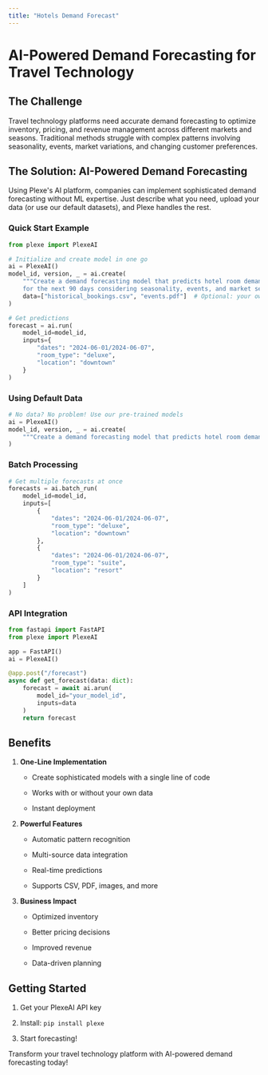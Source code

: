 ```yaml
---
title: "Hotels Demand Forecast"
---
```


# AI-Powered Demand Forecasting for Travel Technology

## The Challenge

Travel technology platforms need accurate demand forecasting to optimize inventory, pricing, and revenue management across different markets and seasons. Traditional methods struggle with complex patterns involving seasonality, events, market variations, and changing customer preferences.

## The Solution: AI-Powered Demand Forecasting

Using Plexe's AI platform, companies can implement sophisticated demand forecasting without ML expertise. Just describe what you need, upload your data (or use our default datasets), and Plexe handles the rest.

### Quick Start Example

```python
from plexe import PlexeAI

# Initialize and create model in one go
ai = PlexeAI()
model_id, version, _ = ai.create(
    """Create a demand forecasting model that predicts hotel room demand 
    for the next 90 days considering seasonality, events, and market segments.""",
    data=["historical_bookings.csv", "events.pdf"]  # Optional: your own data
)

# Get predictions
forecast = ai.run(
    model_id=model_id,
    inputs={
        "dates": "2024-06-01/2024-06-07",
        "room_type": "deluxe",
        "location": "downtown"
    }
)
```

### Using Default Data

```python
# No data? No problem! Use our pre-trained models
ai = PlexeAI()
model_id, version, _ = ai.create(
    """Create a demand forecasting model that predicts hotel room demand."""
)
```

### Batch Processing

```python
# Get multiple forecasts at once
forecasts = ai.batch_run(
    model_id=model_id,
    inputs=[
        {
            "dates": "2024-06-01/2024-06-07",
            "room_type": "deluxe",
            "location": "downtown"
        },
        {
            "dates": "2024-06-01/2024-06-07",
            "room_type": "suite",
            "location": "resort"
        }
    ]
)
```

### API Integration

```python
from fastapi import FastAPI
from plexe import PlexeAI

app = FastAPI()
ai = PlexeAI()

@app.post("/forecast")
async def get_forecast(data: dict):
    forecast = await ai.arun(
        model_id="your_model_id",
        inputs=data
    )
    return forecast
```

## Benefits

1. **One-Line Implementation**

   * Create sophisticated models with a single line of code

   * Works with or without your own data

   * Instant deployment

2. **Powerful Features**

   * Automatic pattern recognition

   * Multi-source data integration

   * Real-time predictions

   * Supports CSV, PDF, images, and more

3. **Business Impact**

   * Optimized inventory

   * Better pricing decisions

   * Improved revenue

   * Data-driven planning

## Getting Started

1. Get your PlexeAI API key

2. Install: `pip install plexe`

3. Start forecasting!

Transform your travel technology platform with AI-powered demand forecasting today!

